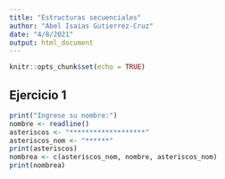 ```yaml
---
title: "Estructuras secuenciales"
author: "Abel Isaias Gutierrez-Cruz"
date: "4/8/2021"
output: html_document
---
```


```r
knitr::opts_chunk$set(echo = TRUE)
```

## Ejercicio 1
```r
print("Ingrese su nombre:")
nombre <- readline()
asteriscos <- "*******************"
asteriscos_nom <- "******"
print(asteriscos)
nombrea <- c(asteriscos_nom, nombre, asteriscos_nom)
print(nombrea)
```

